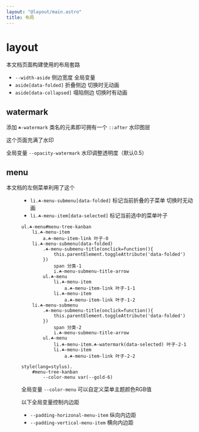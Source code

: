 ```yaml
---
layout: "@layout/main.astro"
title: 布局
---
```



# layout

本文档页面构建使用的布局套路

<Layouts />

- `--width-aside` 侧边宽度 全局变量
- `aside[data-folded]` 折叠侧边 切换时无动画
- `aside[data-collapsed]` 塌陷侧边 切换时有动画


## watermark

添加 `☘-watermark` 类名的元素即可拥有一个 `::after` 水印图层

这个页面充满了水印

全局变量 `--opacity-watermark` 水印调整透明度（默认0.5）


## menu

本文档的左侧菜单利用了这个

<Menu />

- `li.☘-menu-submenu[data-folded]` 标记当前折叠的子菜单 切换时无动画
- `li.☘-menu-item[data-selected]` 标记当前选中的菜单叶子

```pug
ul.☘-menu#menu-tree-kanban
    li.☘-menu-item
        a.☘-menu-item-link 叶子-0
    li.☘-menu-submenu(data-folded)
        .☘-menu-submenu-title(onclick=function(){
            this.parentElement.toggleAttribute('data-folded')
        })
            span 分类-1
            i.☘-menu-submenu-title-arrow
        ul.☘-menu
            li.☘-menu-item
                a.☘-menu-item-link 叶子-1-1
            li.☘-menu-item
                a.☘-menu-item-link 叶子-1-2
    li.☘-menu-submenu
        .☘-menu-submenu-title(onclick=function(){
            this.parentElement.toggleAttribute('data-folded')
        })
            span 分类-2
            i.☘-menu-submenu-title-arrow
        ul.☘-menu
            li.☘-menu-item.☘-watermark(data-selected) 叶子-2-1
            li.☘-menu-item
                a.☘-menu-item-link 叶子-2-2

style(lang=stylus).
    #menu-tree-kanban
        --color-menu var(--gold-6)
```

全局变量 `--color-menu` 可以自定义菜单主题颜色RGB值

以下全局变量控制内边距

- `--padding-horizonal-menu-item` 纵向内边距
- `--padding-vertical-menu-item` 横向内边距
